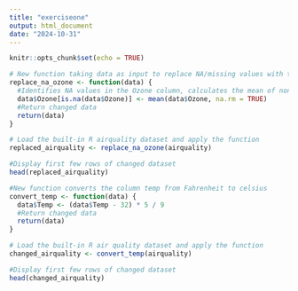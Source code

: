 ```yaml
---
title: "exerciseone"
output: html_document
date: "2024-10-31"
---
```


```r
knitr::opts_chunk$set(echo = TRUE)
```

```r
# New function taking data as input to replace NA/missing values with the mean of non-NA values in the column Ozone
replace_na_ozone <- function(data) {
  #Identifies NA values in the Ozone column, calculates the mean of non-NA values, which is then used to replace with this mean
  data$Ozone[is.na(data$Ozone)] <- mean(data$Ozone, na.rm = TRUE)
  #Return changed data
  return(data)
}

# Load the built-in R airquality dataset and apply the function
replaced_airquality <- replace_na_ozone(airquality)

#Display first few rows of changed dataset
head(replaced_airquality)
```


```r
#New function converts the column temp from Fahrenheit to celsius
convert_temp <- function(data) {
  data$Temp <- (data$Temp - 32) * 5 / 9
  #Return changed data
  return(data)
}

# Load the built-in R air quality dataset and apply the function
changed_airquality <- convert_temp(airquality)

#Display first few rows of changed dataset
head(changed_airquality)

```
